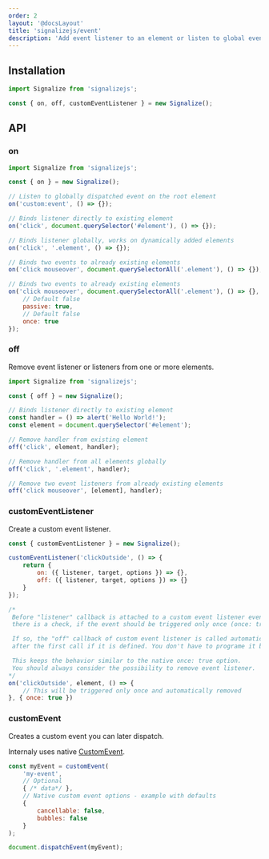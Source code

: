 ```yaml
---
order: 2
layout: '@docsLayout'
title: 'signalizejs/event'
description: 'Add event listener to an element or listen to global events.'
---
```



## Installation
<ImportMapDependencies module="event" />

```js
import Signalize from 'signalizejs';

const { on, off, customEventListener } = new Signalize();
```

## API

### on

```js
import Signalize from 'signalizejs';

const { on } = new Signalize();

// Listen to globally dispatched event on the root element
on('custom:event', () => {});

// Binds listener directly to existing element
on('click', document.querySelector('#element'), () => {});

// Binds listener globally, works on dynamically added elements
on('click', '.element', () => {});

// Binds two events to already existing elements
on('click mouseover', document.querySelectorAll('.element'), () => {});

// Binds two events to already existing elements
on('click mouseover', document.querySelectorAll('.element'), () => {}, {
	// Default false
	passive: true,
	// Default false
	once: true
});
```

### off
Remove event listener or listeners from one or more elements.

```js
import Signalize from 'signalizejs';

const { off } = new Signalize();

// Binds listener directly to existing element
const handler = () => alert('Hello World!');
const element = document.querySelector('#element');

// Remove handler from existing element
off('click', element, handler);

// Remove handler from all elements globally
off('click', '.element', handler);

// Remove two event listeners from already existing elements
off('click mouseover', [element], handler);
```

### customEventListener
Create a custom event listener.

```js
const { customEventListener } = new Signalize();

customEventListener('clickOutside', () => {
	return {
		on: ({ listener, target, options }) => {},
		off: ({ listener, target, options }) => {}
	}
});

/*
 Before "listener" callback is attached to a custom event listener event as argument,
 there is a check, if the event should be triggered only once (once: true).

 If so, the "off" callback of custom event listener is called automatically
 after the first call if it is defined. You don't have to programe it by yourself.

 This keeps the behavior similar to the native once: true option.
 You should always consider the possibility to remove event listener.
*/
on('clickOutside', element, () => {
	// This will be triggered only once and automatically removed
}, { once: true })

```

### customEvent
Creates a custom event you can later dispatch.

Internaly uses native [CustomEvent](https://developer.mozilla.org/en-US/docs/Web/API/CustomEvent/CustomEvent).

```js
const myEvent = customEvent(
	'my-event',
	// Optional
	{ /* data*/ },
	// Native custom event options - example with defaults
	{
		cancellable: false,
		bubbles: false
	}
);

document.dispatchEvent(myEvent);
```
